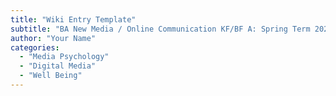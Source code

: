 ```yaml
---
title: "Wiki Entry Template"
subtitle: "BA New Media / Online Communication KF/BF A: Spring Term 2023"
author: "Your Name"
categories:
  - "Media Psychology"
  - "Digital Media"
  - "Well Being"
---
```


